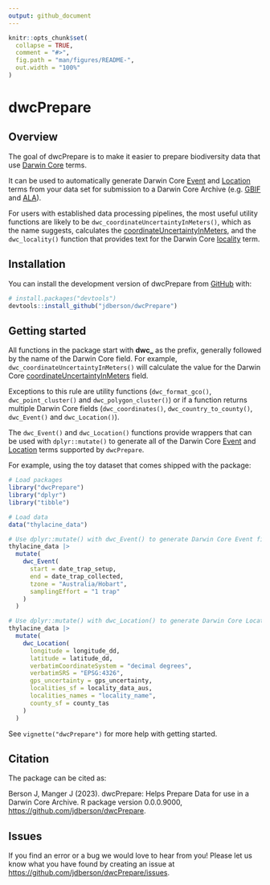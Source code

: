 ```yaml
---
output: github_document
---
```


<!-- README.md is generated from README.Rmd. Please edit that file -->

```r
knitr::opts_chunk$set(
  collapse = TRUE,
  comment = "#>",
  fig.path = "man/figures/README-",
  out.width = "100%"
)
```

# dwcPrepare

<!-- badges: start -->

<!-- badges: end -->

## Overview

The goal of dwcPrepare is to make it easier to prepare biodiversity data that use [Darwin Core](https://dwc.tdwg.org/) terms.

It can be used to automatically generate Darwin Core [Event](https://dwc.tdwg.org/terms/#event) and [Location](https://dwc.tdwg.org/terms/#location) terms from your data set for submission to a Darwin Core Archive (e.g. [GBIF](https://www.gbif.org/) and [ALA](https://www.ala.org.au/)).

For users with established data processing pipelines, the most useful utility functions are likely to be `dwc_coordinateUncertaintyInMeters()`, which as the name suggests, calculates the [coordinateUncertaintyInMeters](http://rs.tdwg.org/dwc/terms/coordinateUncertaintyInMeters), and the `dwc_locality()` function that provides text for the Darwin Core [locality](http://rs.tdwg.org/dwc/terms/locality) term.

## Installation

You can install the development version of dwcPrepare from [GitHub](https://github.com/) with:

``` r
# install.packages("devtools")
devtools::install_github("jdberson/dwcPrepare")
```

## Getting started

All functions in the package start with **dwc\_** as the prefix, generally followed by the name of the Darwin Core field. For example, `dwc_coordinateUncertaintyInMeters()` will calculate the value for the Darwin Core [coordinateUncertaintyInMeters](http://rs.tdwg.org/dwc/terms/coordinateUncertaintyInMeters) field.

Exceptions to this rule are utility functions (`dwc_format_gco()`, `dwc_point_cluster()` and `dwc_polygon_cluster()`) or if a function returns multiple Darwin Core fields (`dwc_coordinates()`, `dwc_country_to_county()`, `dwc_Event()` and `dwc_Location()`).

The `dwc_Event()` and `dwc_Location()` functions provide wrappers that can be used with `dplyr::mutate()` to generate all of the Darwin Core [Event](https://dwc.tdwg.org/terms/#event) and [Location](https://dwc.tdwg.org/terms/#location) terms supported by `dwcPrepare`.

For example, using the toy dataset that comes shipped with the package:

```r
# Load packages
library("dwcPrepare")
library("dplyr")
library("tibble")

# Load data
data("thylacine_data")

# Use dplyr::mutate() with dwc_Event() to generate Darwin Core Event fields
thylacine_data |>
  mutate(
    dwc_Event(
      start = date_trap_setup,
      end = date_trap_collected,
      tzone = "Australia/Hobart",
      samplingEffort = "1 trap"
    )
  )

# Use dplyr::mutate() with dwc_Location() to generate Darwin Core Location fields
thylacine_data |>
  mutate(
    dwc_Location(
      longitude = longitude_dd,
      latitude = latitude_dd,
      verbatimCoordinateSystem = "decimal degrees",
      verbatimSRS = "EPSG:4326",
      gps_uncertainty = gps_uncertainty,
      localities_sf = locality_data_aus,
      localities_names = "locality_name",
      county_sf = county_tas
    )
  )
```

See `vignette("dwcPrepare")` for more help with getting started.

## Citation

The package can be cited as:

Berson J, Manger J (2023). dwcPrepare: Helps Prepare Data for use in a Darwin Core Archive. R package version 0.0.0.9000, <https://github.com/jdberson/dwcPrepare>.

## Issues

If you find an error or a bug we would love to hear from you! Please let us know what you have found by creating an issue at <https://github.com/jdberson/dwcPrepare/issues>.
